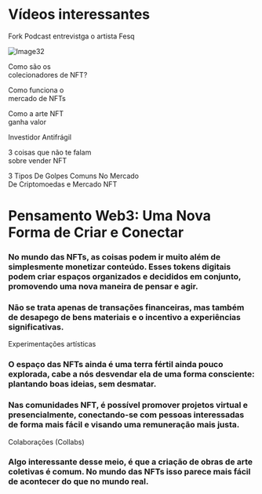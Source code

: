 <div style={{ color: "#1a4476" }}>
  <h1>Vídeos interessantes</h1>
</div>

<div style={{ color: "#21a16b", fontWeight: "700", fontSize: "20px" }}>
  <p>Fork Podcast entrevistga o artista Fesq</p>
</div>

![Image32](https://firebasestorage.googleapis.com/v0/b/web3edubrasil-eddf4.firebasestorage.app/o/Trails%2FNew_IntroWeb3%2F32.png?alt=media&token=2ab81684-43c5-4a57-a2c0-a1e56629cc12)

<div style={{ display: "flex", gap: "10px", justifyContent: "center" }}>
  <div style={{ backgroundColor: "#1a4476", color: "white", padding: "20px", textAlign: "center", width: "200px" }}>
    <p style={{ textDecoration: "underline", margin: 0 }}>
      Como são os <br /> colecionadores de NFT?
    </p>
  </div>

<div
  style={{
    backgroundColor: "#1a4476",
    color: "white",
    padding: "20px",
    textAlign: "center",
    width: "200px",
  }}
>
  <p style={{ textDecoration: "underline", margin: 0 }}>
    Como funciona o <br /> mercado de NFTs
  </p>
</div>

  <div style={{ backgroundColor: "#1a4476", color: "white", padding: "20px", textAlign: "center", width: "200px" }}>
    <p style={{ textDecoration: "underline", margin: 0 }}>
      Como a arte NFT<br /> ganha valor
    </p>
  </div>
</div>

<div style={{ color: "#21a16b", fontWeight: "700", fontSize: "17px" }}>
  <p>Investidor Antifrágil</p>
</div>

<div style={{ display: "flex", gap: "16px", justifyContent: "center", textAlign: "center", alignItems: "center" }}>
  <div style={{ backgroundColor: "#1a4476", color: "white", padding: "20px", textAlign: "center", width: "300px" }}>
    <p style={{ textDecoration: "underline", margin: 0 }}>
      3 coisas que não te falam <br /> sobre vender NFT
    </p>
  </div>

  <div style={{ backgroundColor: "#1a4476", color: "white", padding: "20px", textAlign: "center", width: "300px" }}>
    <p style={{ textDecoration: "underline", margin: 0 }}>
      3 Tipos De Golpes Comuns No Mercado <br /> De Criptomoedas e Mercado NFT
    </p>
  </div>
</div>

<div style={{ color: "#1a4476" }}>
  <h1>Pensamento Web3: Uma Nova Forma de Criar e Conectar</h1>
</div>

### **No mundo das NFTs, as coisas podem ir muito além de simplesmente monetizar conteúdo. Esses tokens digitais podem criar espaços organizados e decididos em conjunto, promovendo uma nova maneira de pensar e agir.**

### Não se trata apenas de transações financeiras, mas também de desapego de bens materiais e o incentivo a experiências significativas.

<div style={{ color: "#21a16b", fontWeight: "700", fontSize: "17px" }}>
  <p>Experimentações artísticas</p>
</div>

### O espaço das NFTs ainda é uma terra fértil ainda pouco explorada, cabe a nós desvendar ela de uma forma consciente: plantando boas ideias, sem desmatar.

### Nas comunidades NFT, é possível promover projetos virtual e presencialmente, conectando-se com pessoas interessadas de forma mais fácil e visando uma remuneração mais justa.

<div style={{ color: "#1a4476", fontWeight: "700", fontSize: "17px" }}>
  <p>Colaborações (Collabs)</p>
</div>

### Algo interessante desse meio, é que a criação de obras de arte coletivas é comum. No mundo das NFTs isso parece mais fácil de acontecer do que no mundo real.
